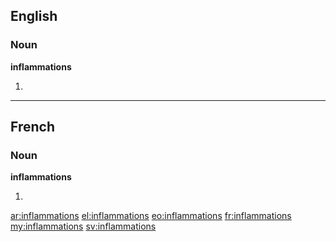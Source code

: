 ==English==

===Noun===
'''inflammations'''

# {{plural of|[[inflammation]]}}

----

==French==

===Noun===
'''inflammations''' {{f}}

# {{plural of|[[inflammation]]|lang=fr}}

[[ar:inflammations]]
[[el:inflammations]]
[[eo:inflammations]]
[[fr:inflammations]]
[[my:inflammations]]
[[sv:inflammations]]